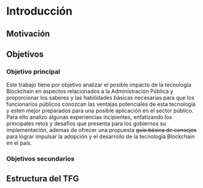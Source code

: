 # Introducción

## Motivación

## Objetivos

### Objetivo principal

Este trabajo tiene por objetivo analizar el posible impacto de la tecnología Blockchain en aspectos relacionados a la Administración Pública y proporcionar los saberes y las habilidades básicas necesarias para que los funcionarios públicos conozcan las ventajas potenciales de esta tecnología y esten mejor preparados para una posible aplicación en el sector público. Para ello analizo algunas experiencias incipientes, enfatizando los principales retos y desafíos que presenta para los gobiernos su implementación, ademas de ofrecer una propuesta ~~guía básica de consejos~~ para lograr impulsar la adopción y el desarrollo de la tecnología Blockchain en el país.

### Objetivos secundarios

## Estructura del TFG